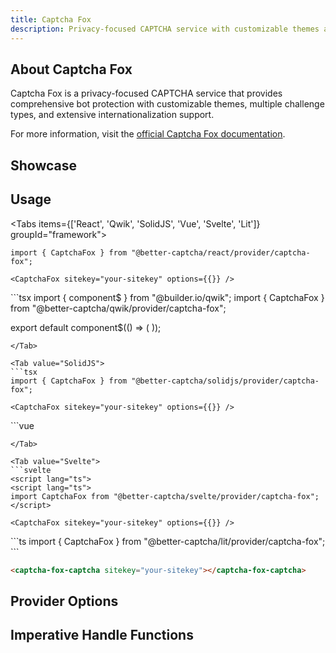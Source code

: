 ```yaml
---
title: Captcha Fox
description: Privacy-focused CAPTCHA service with customizable themes and multiple challenge types
---
```



## About Captcha Fox

Captcha Fox is a privacy-focused CAPTCHA service that provides comprehensive bot protection with customizable themes, multiple challenge types, and extensive internationalization support.

For more information, visit the [official Captcha Fox documentation](https://docs.captchafox.com/).

## Showcase
<CaptchaFoxPlayground />

## Usage

<Tabs items={['React', 'Qwik', 'SolidJS', 'Vue', 'Svelte', 'Lit']} groupId="framework">
  <Tab value="React">
  ```tsx
  import { CaptchaFox } from "@better-captcha/react/provider/captcha-fox";

  <CaptchaFox sitekey="your-sitekey" options={{}} />
  ```
  </Tab>
  
  <Tab value="Qwik">
  ```tsx
  import { component$ } from "@builder.io/qwik";
  import { CaptchaFox } from "@better-captcha/qwik/provider/captcha-fox";

  export default component$(() => (
    <CaptchaFox sitekey="your-sitekey" options={{}} />
  ));
  ```
  </Tab>
  
  <Tab value="SolidJS">
  ```tsx
  import { CaptchaFox } from "@better-captcha/solidjs/provider/captcha-fox";

  <CaptchaFox sitekey="your-sitekey" options={{}} />
  ```
  </Tab>

  <Tab value="Vue">
  ```vue
	<template>
    <CaptchaFox
      sitekey="your-sitekey"
      :options="{ lang: 'en' }"
    />
  </template>

  <script setup lang="ts">
  import { CaptchaFox } from "@better-captcha/vue/provider/captcha-fox";
  </script>
  ```
  </Tab>

  <Tab value="Svelte">
  ```svelte
  <script lang="ts">
  <script lang="ts">
  import CaptchaFox from "@better-captcha/svelte/provider/captcha-fox";
  </script>

  <CaptchaFox sitekey="your-sitekey" options={{}} />
  ```
  </Tab>

  <Tab value="Lit">
  ```ts
  import { CaptchaFox } from "@better-captcha/lit/provider/captcha-fox";
  ```

  ```html
  <captcha-fox-captcha sitekey="your-sitekey"></captcha-fox-captcha>
  ```
  </Tab>
</Tabs>

## Provider Options
<AutoTypeTable path="../../packages/core/src/providers/captcha-fox/types.d.ts" name="RenderParameters" />

## Imperative Handle Functions
<AutoTypeTable path="../../packages/core/src/providers/captcha-fox/provider.ts" name="CaptchaFoxHandle" />
